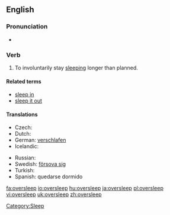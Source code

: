 ==English==

===Pronunciation===
* {{IPA|/ˈəʊvərˌsliːp/}}

===Verb===
{{en-verb|oversleeps|oversleeping|overslept|overslept}}

# To involuntarily stay [[sleep]]ing longer than planned.

====Related terms====
* [[sleep in]]<!-- aus., i would've thought everywhere -->
* [[sleep it out]]<!-- ireland, so i've just learned -->

====Translations====
{{trans-top|to stay sleeping longer than planned}}
* Czech: {{t-|cs|zaspat}}
* Dutch: {{t-|nl|zich verslapen}}
* German: [[verschlafen]]
* Icelandic: {{t-|is|sofa yfir sig}}
{{trans-mid}}
* Russian: {{t|ru|проспать|tr=prospát'|sc=Cyrl}} {{impf}}
* Swedish: [[försova sig]]
* Turkish: {{t-|tr|uyuyakalmak}}
* Spanish: quedarse dormido
{{trans-bottom}}

[[Category:Sleep]]

[[fa:oversleep]]
[[io:oversleep]]
[[hu:oversleep]]
[[ja:oversleep]]
[[pl:oversleep]]
[[vi:oversleep]]
[[uk:oversleep]]
[[zh:oversleep]]